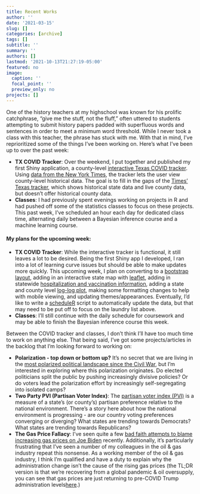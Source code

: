 ```yaml
---
title: Recent Works
author: ''
date: '2021-03-15'
slug: []
categories: [archive]
tags: []
subtitle: ''
summary: ''
authors: []
lastmod: '2021-10-13T21:27:19-05:00'
featured: no
image:
  caption: ''
  focal_point: ''
  preview_only: no
projects: []
---
```


One of the history teachers at my highschool was known for his prolific catchphrase, “give me the stuff, not the fluff,” often uttered to students attempting to submit history papers padded with superfluous words and sentences in order to meet a minimum word threshold. While I never took a class with this teacher, the phrase has stuck with me. With that in mind, I’ve reprioritized some of the things I’ve been working on. Here’s what I’ve been up to over the past week:

* **TX COVID Tracker**: Over the weekend, I put together and published my first Shiny application, a county-level [interactive Texas COVID tracker](https://thedatadiary.net/texas-covid-tracker). Using [data from the New York Times](https://github.com/nytimes/covid-19-data), the tracker lets the user view county-level historical data. The goal is to fill in the gaps of the [Times’ Texas tracker](https://www.nytimes.com/interactive/2020/us/texas-coronavirus-cases.html), which shows historical state data and live county data, but doesn’t offer historical county data.  
* **Classes**: I had previously spent evenings working on projects in R and had pushed off some of the statistics classes to focus on these projects. This past week, I’ve scheduled an hour each day for dedicated class time, alternating daily between a Bayesian inference course and a machine learning course. 

#### My plans for the upcoming week:

* **TX COVID Tracker**: While the interactive tracker is functional, it still leaves a lot to be desired. Being the first Shiny app I developed, I ran into a lot of learning curve issues but should be able to make updates more quickly. This upcoming week, I plan on converting to a [bootstrap layout](https://rstudio.github.io/shinythemes/), adding in an interactive state map with [leaflet](https://rstudio.github.io/leaflet/shiny.html), adding in statewide [hospitalization and vaccination information](https://dshs.texas.gov/coronavirus/AdditionalData.aspx), adding a state and county level [log-log plot](https://www.youtube.com/watch?t=10s&v=54XLXg4fYsc), making some formatting changes to help with mobile viewing, and updating themes/appearances. Eventually, I’d like to write a [scheduleR](https://cran.r-project.org/web/packages/taskscheduleR/vignettes/taskscheduleR.html) script to automatically update the data, but that may need to be put off to focus on the laundry list above.
* **Classes**: I’ll still continue with the daily schedule for coursework and may be able to finish the Bayesian inference course this week. 

Between the COVID tracker and classes, I don’t think I’ll have too much time to work on anything else. That being said, I’ve got some projects/articles in the backlog that I’m looking forward to working on:

* **Polarization - top down or bottom up?** It’s no secret that we are living in the [most polarized political landscape since the Civil War](https://voteview.com/articles/party_polarization), but I’m interested in exploring where this polarization originates. Do elected politicians split the public by pushing increasingly divisive policies? Or do voters lead the polarization effort by increasingly self-segregating into isolated camps? 
* **Two Party PVI (Partisan Voter Index)**: The [partisan voter index (PVI)](https://cookpolitical.com/pvi-0) is a measure of a state’s (or county’s) partisan preference relative to the national environment. There’s a story here about how the national environment is progressing - are our country voting preferences converging or diverging? What states are trending towards Democrats? What states are trending towards Republicans?
* **The Gas Price Fallacy**: I’ve seen quite a few [bad faith attempts to blame increasing gas prices on Joe Biden](https://twitter.com/ksorbs/status/1362540095241347073) recently. Additionally, it’s particularly frustrating that I’ve seen a number of my colleagues in the oil & gas industry repeat this nonsense. As a working member of the oil & gas industry, I think I’m qualified and have a duty to explain why the administration change isn’t the cause of the rising gas prices (the TL;DR version is that we’re recovering from a global pandemic & oil oversupply, you can see that gas prices are just returning to pre-COVID Trump administration levels[here](https://www.gasbuddy.com/charts).)
